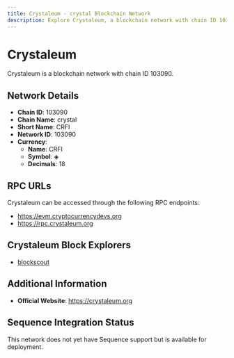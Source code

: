 ```yaml
--- 
title: Crystaleum - crystal Blockchain Network
description: Explore Crystaleum, a blockchain network with chain ID 103090. Learn about its native currency, CRFI, and how to interact with the network.
---
```


# Crystaleum

Crystaleum is a blockchain network with chain ID 103090.

## Network Details

- **Chain ID**: 103090
- **Chain Name**: crystal
- **Short Name**: CRFI
- **Network ID**: 103090
- **Currency**: 
  - **Name**: CRFI
  - **Symbol**: ◈
  - **Decimals**: 18

## RPC URLs

Crystaleum can be accessed through the following RPC endpoints:

- https://evm.cryptocurrencydevs.org
- https://rpc.crystaleum.org

## Crystaleum Block Explorers

- [blockscout](https://scan.crystaleum.org)

## Additional Information

- **Official Website**: https://crystaleum.org

## Sequence Integration Status

This network does not yet have Sequence support but is available for deployment.

